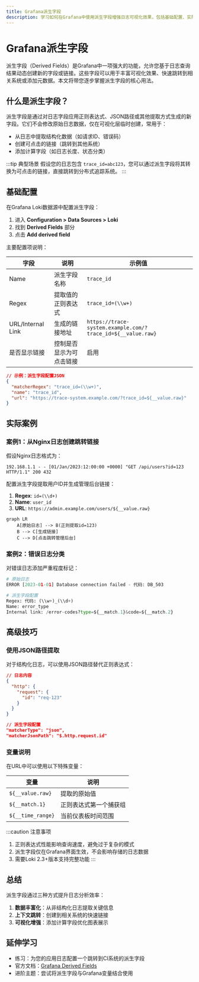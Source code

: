 ```yaml
---
title: Grafana派生字段
description: 学习如何在Grafana中使用派生字段增强日志可视化效果，包括基础配置、实际案例和最佳实践。
---
```


# Grafana派生字段

派生字段（Derived Fields）是Grafana中一项强大的功能，允许您基于日志查询结果动态创建新的字段或链接。这些字段可以用于丰富可视化效果、快速跳转到相关系统或添加元数据。本文将带您逐步掌握派生字段的核心用法。

## 什么是派生字段？

派生字段是通过对日志字段应用正则表达式、JSON路径或其他提取方式生成的新字段。它们不会修改原始日志数据，仅在可视化层临时创建，常用于：

- 从日志中提取结构化数据（如请求ID、错误码）
- 创建可点击的链接（跳转到其他系统）
- 添加计算字段（如日志长度、状态分类）

:::tip 典型场景
假设您的日志包含 `trace_id=abc123`，您可以通过派生字段将其转换为可点击的链接，直接跳转到分布式追踪系统。
:::

## 基础配置

在Grafana Loki数据源中配置派生字段：

1. 进入 **Configuration > Data Sources > Loki**
2. 找到 **Derived Fields** 部分
3. 点击 **Add derived field**

主要配置项说明：

| 字段 | 说明 | 示例值 |
|------|------|--------|
| Name | 派生字段名称 | `trace_id` |
| Regex | 提取值的正则表达式 | `trace_id=(\\w+)` |
| URL/Internal Link | 生成的链接地址 | `https://trace-system.example.com/?trace_id=${__value.raw}` |
| 是否显示链接 | 控制是否显示为可点击链接 | 启用 |

```json
// 示例：派生字段配置JSON
{
  "matcherRegex": "trace_id=(\\w+)",
  "name": "trace_id",
  "url": "https://trace-system.example.com/?trace_id=${__value.raw}"
}
```

## 实际案例

### 案例1：从Nginx日志创建跳转链接

假设Nginx日志格式为：
```
192.168.1.1 - - [01/Jan/2023:12:00:00 +0000] "GET /api/users?id=123 HTTP/1.1" 200 432
```

配置派生字段提取用户ID并生成管理后台链接：

1. **Regex**: `id=(\\d+)`
2. **Name**: `user_id`
3. **URL**: `https://admin.example.com/users/${__value.raw}`

```mermaid
graph LR
    A[原始日志] --> B(正则提取id=123)
    B --> C[生成链接]
    C --> D[点击跳转管理后台]
```

### 案例2：错误日志分类

对错误日志添加严重程度标记：

```python
# 原始日志
ERROR [2023-01-01] Database connection failed - 代码: DB_503

# 派生字段配置
Regex: 代码: (\\w+)_(\\d+)
Name: error_type
Internal link: /error-codes?type=${__match.1}&code=${__match.2}
```

## 高级技巧

### 使用JSON路径提取

对于结构化日志，可以使用JSON路径替代正则表达式：

```json
// 日志内容
{
  "http": {
    "request": {
      "id": "req-123"
    }
  }
}

// 派生字段配置
"matcherType": "json",
"matcherJsonPath": "$.http.request.id"
```

### 变量说明

在URL中可以使用以下特殊变量：

| 变量 | 说明 |
|------|------|
| `${__value.raw}` | 提取的原始值 |
| `${__match.1}` | 正则表达式第一个捕获组 |
| `${__time_range}` | 当前仪表板时间范围 |

:::caution 注意事项
1. 正则表达式性能影响查询速度，避免过于复杂的模式
2. 派生字段仅在Grafana界面生效，不会影响存储的日志数据
3. 需要Loki 2.3+版本支持完整功能
:::

## 总结

派生字段通过三种方式提升日志分析效率：

1. **数据丰富化**：从非结构化日志提取关键信息
2. **上下文跳转**：创建到相关系统的快速链接
3. **可视化增强**：添加计算字段优化图表展示

## 延伸学习

- 练习：为您的应用日志配置一个跳转到CI系统的派生字段
- 官方文档：[Grafana Derived Fields](https://grafana.com/docs/grafana/latest/datasources/loki/#derived-fields)
- 进阶主题：尝试将派生字段与Grafana变量结合使用